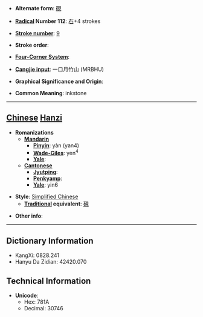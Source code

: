 * '''Alternate form''': [[硯]]

* '''[[Wiktionary:Chinese radical index| Radical]] Number 112''': [[Wiktionary:Chinese radical index 石|石]]+4 strokes

* '''[[Wiktionary:Chinese total strokes index|Stroke number]]''': [[Wiktionary:Chinese total strokes index 9|9]]

* '''Stroke order''': 

* '''[[Wiktionary:Chinese four corner index|Four-Corner System]]''': 

* '''[[Wiktionary:Chinese Cangjie index|Cangjie input]]''': 一口月竹山 (MRBHU)

* '''Graphical Significance and Origin''': 

* '''Common Meaning''': inkstone

----

== [[Chinese]] [[Hanzi]] ==

* '''Romanizations'''
** '''[[Mandarin]]'''
*** '''[[Pinyin]]''': yàn (yan4)
*** '''[[Wade-Giles]]''': yen<sup>4</sup>
*** '''[[Yale]]''': 
** '''[[Cantonese]]'''
*** '''[[Jyutping]]''':
*** '''[[Penkyamp]]''': 
*** '''[[Yale]]''': yin6

* '''Style''': [[Simplified Chinese]] 
** '''[[Traditional Chinese|Traditional]] equivalent''': [[硯]]

* '''Other info''': 

----

== Dictionary Information ==

* KangXi: 0828.241
* Hanyu Da Zidian: 42420.070

== Technical Information ==

* '''Unicode''':
** Hex: 781A
** Decimal: 30746